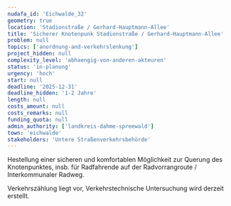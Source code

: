 ```yaml
---
nudafa_id: 'Eichwalde_32'
geometry: true
location: 'Stadionstraße / Gerhard-Hauptmann-Allee'
title: 'Sicherer Knotenpunk Stadionstraße / Gerhard-Hauptmann-Allee'
problem: null
topics: ['anordnung-and-verkehrslenkung']
project_hidden: null
complexity_level: 'abhaengig-von-anderen-akteuren'
status: 'in-planung'
urgency: 'hoch'
start: null
deadline: '2025-12-31'
deadline_hidden: '1-2 Jahre'
length: null
costs_amount: null
costs_remarks: null
funding_quota: null
admin_authority: ['landkreis-dahme-spreewald']
town: 'eichwalde'
stakeholders: 'Untere Straßenverkehrsbehörde'
---
```


Hestellung einer sicheren und komfortablen Möglichkeit zur Querung des Knotenpunktes, insb. für Radfahrende auf der Radvorrangroute / Interkommunaler Radweg.

Verkehrszählung liegt vor, Verkehrstechnische Untersuchung wird derzeit erstellt.
